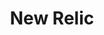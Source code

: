 ---
title: 'New Relic'
description:
    This is the New Relic partners page
path: '/docs/partners/new-relic'
---